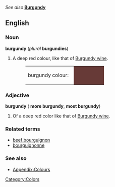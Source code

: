 ''See also'' '''[[Burgundy]]'''

==English==

===Noun===
'''burgundy''' (''plural'' '''burgundies''')
#A deep red colour, like that of [[Burgundy wine]].
#:<table><tr><td>burgundy colour: &nbsp;</td><td bgcolor="#673A37" width="80">&nbsp; </td></tr></table>

===Adjective===
'''burgundy''' ({{compar}} '''more burgundy''', {{superl}} '''most burgundy''')
#Of a deep red color like that of [[Burgundy wine]].

===Related terms===
*[[beef bourguignon]]
*[[bourguignonne]]

===See also===
*[[Wiktionary_Appendix:Colours|Appendix:Colours]]

[[Category:Colors]]